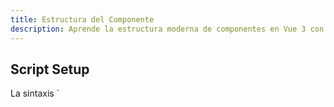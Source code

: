 ```yaml
---
title: Estructura del Componente
description: Aprende la estructura moderna de componentes en Vue 3 con script setup y TypeScript
---
```



## Script Setup

<Aside type="tip" label="Sintaxis Moderna">
La sintaxis `<script setup>` es la forma recomendada de escribir componentes en Vue 3. Proporciona una experiencia de desarrollo más ergonómica y un mejor rendimiento.
</Aside>

### Ejemplo Básico

<Tabs>
  <TabItem label="JavaScript">
    ```vue
    <script setup>
    import { ref } from 'vue'

    const message = ref('Hola Vue 3!')
    const count = ref(0)

    const increment = () => count.value++
    </script>

    <template>
      <h1>{{ message }}</h1>
      <button @click="increment">Count: {{ count }}</button>
    </template>
    ```
  </TabItem>
  <TabItem label="TypeScript">
    ```vue
    <script setup lang="ts">
    import { ref } from 'vue'

    interface User {
      id: number
      name: string
    }

    const message = ref<string>('Hola Vue 3!')
    const count = ref<number>(0)
    const user = ref<User>({ id: 1, name: 'Juan' })

    const increment = () => count.value++
    </script>

    <template>
      <h1>{{ message }}</h1>
      <button @click="increment">Count: {{ count }}</button>
      <p>Usuario: {{ user.name }}</p>
    </template>
    ```
  </TabItem>
</Tabs>

## Características de Script Setup

- <Badge text="Menos código boilerplate" />
- <Badge text="Mejor inferencia de tipos" />
- <Badge text="Macros de compilación" />
- <Badge text="Mejor rendimiento" />

## Organización Recomendada

```vue
<script setup lang="ts">
// Imports
import { ref, computed } from 'vue'
import MyComponent from './MyComponent.vue'

// Interfaces/Types
interface Props {
  title: string
}

// Props y Emits
const props = defineProps<Props>()
const emit = defineEmits(['update'])

// Estado reactivo
const count = ref(0)

// Computadas
const doubleCount = computed(() => count.value * 2)

// Métodos
const increment = () => {
  count.value++
  emit('update', count.value)
}
</script>

<template>
  <div>
    <h1>{{ props.title }}</h1>
    <button @click="increment">
      Count: {{ count }} (Double: {{ doubleCount }})
    </button>
    <MyComponent />
  </div>
</template>

<style scoped>
/* Estilos específicos del componente */
</style>
```
